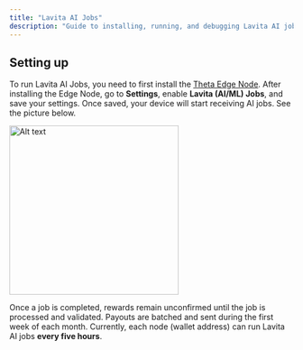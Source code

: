 ```yaml
---
title: "Lavita AI Jobs"
description: "Guide to installing, running, and debugging Lavita AI jobs."
---
```


## Setting up

To run Lavita AI Jobs, you need to first install the [Theta Edge Node](https://docs.thetatoken.org/docs/setup-theta-edge-node). After installing the Edge Node, go to **Settings**, enable **Lavita (AI/ML) Jobs**, and save your settings. Once saved, your device will start receiving AI jobs. See the picture below.

<img width="300" alt="Alt text" src="/Screenshot2025-02-12at12.32.43PM.png" />

Once a job is completed, rewards remain unconfirmed until the job is processed and validated. Payouts are batched and sent during the first week of each month. Currently, each node (wallet address) can run Lavita AI jobs **every five hours**.